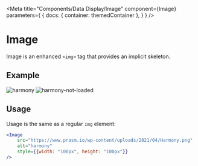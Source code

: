 
<Meta
    title="Components/Data Display/Image"
    component={Image}
    parameters={
        {
            docs: {
                container: themedContainer
            },
        }
    }
/>

# Image

Image is an enhanced `<img>` tag that provides an implicit skeleton.

## Example

<Canvas>
    <Row justifyContent="center" gap={50}>
        <Image
            src="https://www.prasm.io/wp-content/uploads/2021/04/Harmony.png"
            alt="harmony"
            style={{width: "100px", height: "100px"}}
        />
        <Image
            src=""
            alt="harmony-not-loaded"
            style={{width: "100px", height: "100px"}}
        />
    </Row>
</Canvas>

## Usage

Usage is the same as a regular `img` element:

````jsx
<Image
    src="https://www.prasm.io/wp-content/uploads/2021/04/Harmony.png"
    alt="harmony"
    style={{width: "100px", height: "100px"}}
/>
````
